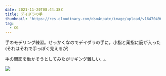```yaml
---
date: 2021-11-20T08:44:38Z
title: デイダラの手
thumbnail: 'https://res.cloudinary.com/dso4npatn/image/upload/v1647049659/media/works/thumbnail/deidara_lkael9.png'
tag:
  - CG
---
```


手のモデリング練習。せっかくなのでデイダラの手に。小指と薬指に筋が入った(それはそれで手っぽく見えるが)

<SketchFab src="https://sketchfab.com/3d-models/deidara-hand-3feed243f8cf4a5fa1947a8fec87621d" />

手の関節を動かそうとしてみたがリギング難しい...。

![](https://res.cloudinary.com/dso4npatn/image/upload/v1647049674/media/works/insert/My-Post_l4th75.png)
